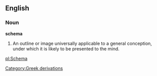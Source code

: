 ==English==

===Noun===

'''schema'''

#An outline or image universally applicable to a general conception, under which it is likely to be presented to the mind.

[[pl:Schema]]
[[Category:Greek derivations]]